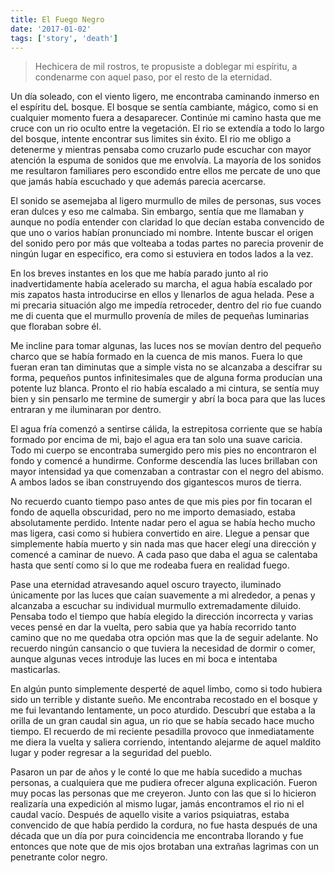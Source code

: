 ```yaml
---
title: El Fuego Negro
date: '2017-01-02'
tags: ['story', 'death']
---
```


> Hechicera de mil rostros, te propusiste a doblegar mi espíritu, a condenarme con aquel paso, por el resto de la eternidad.

Un día soleado, con el viento ligero, me encontraba caminando inmerso en el espíritu deL bosque. El bosque se sentía cambiante, mágico, como si en cualquier momento fuera a desaparecer. Continúe mi camino hasta que me cruce con un rio oculto entre la vegetación. El rio se extendía a todo lo largo del bosque, intente encontrar sus limites sin éxito. El rio me obligo a detenerme y mientras pensaba como cruzarlo pude escuchar con mayor atención la espuma de sonidos que me envolvía. La mayoría de los sonidos me resultaron familiares pero escondido entre ellos me percate de uno que que jamás había escuchado y que además parecia acercarse. 

El sonido se asemejaba al ligero murmullo de miles de personas, sus voces eran dulces y eso me calmaba. Sin embargo, sentía que me llamaban y aunque no podía entender con claridad lo que decían estaba convencido de que uno o varios habían pronunciado mi nombre. Intente buscar el origen del sonido pero por más que volteaba a todas partes no parecia provenir de ningún lugar en especifico, era como si estuviera en todos lados a la vez.

En los breves instantes en los que me había parado junto al rio inadvertidamente había acelerado su marcha, el agua había escalado por mis zapatos hasta introducirse en ellos y llenarlos de agua helada. Pese a mi precaria situación algo me impedía retroceder, dentro del rio fue cuando me di cuenta que el murmullo provenía de miles de pequeñas luminarias que floraban sobre él.

Me incline para tomar algunas, las luces nos se movían dentro del pequeño charco que se había formado en la cuenca de mis manos. Fuera lo que fueran eran tan diminutas que a simple vista no se alcanzaba a descifrar su forma, pequeños puntos infinitesimales que de alguna forma producían una potente luz blanca. Pronto el rio había escalado a mi cintura, se sentía muy bien y sin pensarlo me termine de sumergir y abrí la boca para que las luces entraran y me iluminaran por dentro. 

El agua fría comenzó a sentirse cálida, la estrepitosa corriente que se había formado por encima de mi, bajo el agua era tan solo una suave caricia. Todo mi cuerpo se encontraba sumergido pero mis pies no encontraron el fondo y comencé a hundirme. Conforme descendía las luces brillaban con mayor intensidad ya que comenzaban a contrastar con el negro del abismo. A ambos lados se iban construyendo dos gigantescos muros de tierra.

No recuerdo cuanto tiempo paso antes de que mis pies por fin tocaran el fondo de aquella obscuridad, pero no me importo demasiado, estaba absolutamente perdido. Intente nadar pero el agua se había hecho mucho mas ligera, casi como si hubiera convertido en aire. Llegue a pensar que simplemente había muerto y sin nada mas que hacer elegí una dirección y comencé a caminar de nuevo. A cada paso que daba el agua se calentaba hasta que sentí como si lo que me rodeaba fuera en realidad fuego.

Pase una eternidad atravesando aquel oscuro trayecto, iluminado únicamente por las luces que caían suavemente a mi alrededor, a penas y alcanzaba a escuchar su individual murmullo extremadamente diluido. Pensaba todo el tiempo que había elegido la dirección incorrecta y varias veces pensé en dar la vuelta, pero sabia que ya había recorrido tanto camino que no me quedaba otra opción mas que la de seguir adelante. No recuerdo ningún cansancio o que tuviera la necesidad de dormir o comer, aunque algunas veces introduje las luces en mi boca e intentaba masticarlas.

En algún punto simplemente desperté de aquel limbo, como si todo hubiera sido un terrible y distante sueño. Me encontraba recostado en el bosque y me fui levantando lentamente, un poco aturdido. Descubrí que estaba a la orilla de un gran caudal sin agua, un rio que se había secado hace mucho tiempo. El recuerdo de mi reciente pesadilla provoco que inmediatamente me diera la vuelta y saliera corriendo, intentando alejarme de aquel maldito lugar y poder regresar a la seguridad del pueblo.

Pasaron un par de años y le conté lo que me había sucedido a muchas personas, a cualquiera que me pudiera ofrecer alguna explicación. Fueron muy pocas las personas que me creyeron. Junto con las que si lo hicieron realizaría una expedición al mismo lugar, jamás encontramos el rio ni el caudal vacío. Después de aquello visite a varios psiquiatras, estaba convencido de que había perdido la cordura, no fue hasta después de una década que un día por pura coincidencia me encontraba llorando y fue entonces que note que de mis ojos brotaban una extrañas lagrimas con un penetrante color negro.
